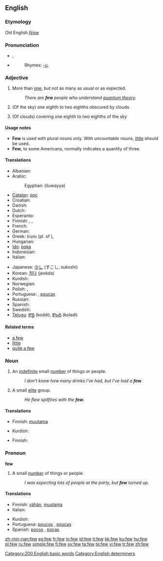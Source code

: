 ==English==

{{rank|face|tell|because|177|few|whom|love|far}}

===Etymology===
Old English ''[[fēaw]]''

===Pronunciation===
*{{IPA|/fjuː/}}, {{SAMPA|/fju:/}}
*{{audio|en-us-few.ogg|Audio (US)}}
*:Rhymes: [[Rhymes:English:-uː|-uː]]

===Adjective===
{{en-adj|fewer|fewest}}
{{en-adj|less|least}}

# More than [[one]], but not as many as usual or as expected.
#:''There are '''few''' people who understand [[quantum theory]].''
# {{meteorology}} {{not comparable}} (Of the sky) one eighth to two eighths obscured by clouds
# {{meteorology}} {{not comparable}} (Of clouds) covering one eighth to two eighths of the sky

====Usage notes====
*'''Few''' is used with plural nouns only.  With uncountable nouns, ''[[little]]'' should be used.
*'''Few''', to some Americans, normally indicates a quantity of three.

====Translations====
{{trans-top|more than one, but not as many as usual or as expected}}
* Albanian: {{t-|sq|pak|xs=Albanian}}
* Arabic:
*: Egyptian: {{ARchar|[[شوية]]}} (šuwayya)
* [[Catalan]]: [[poc]]
* Croatian: {{t+|hr|malo}}
* Danish: {{t+|da|få}}
* Dutch: {{t+|nl|weinig}}
* Esperanto: {{t-|eo|malmulta|xs=Esperanto}}
* Finnish: {{t+|fi|harva}}, {{t+|fi|vähän}}, {{t+|fi|muutama}}
* French: {{t+|fr|peu}}
* German: {{t+|de|wenig}}
* Greek: λίγοι (pl. of {{t|el|λίγος|sc=Grek}}), {{t|el|μερικοί|sc=Grek}}
* Hungarian: {{t+|hu|kevés}}
* [[Ido]]: [[poka]]
* Indonesian: {{t+|id|sedikit|xs=Indonesian}}
* Italian: {{t+|it|poco}}
{{trans-mid}}
* Japanese: [[少し]] (すこし, sukoshi)
* Korean: [[적다]] (jeokda)
* Kurdish: {{t+|ku|که‌م|sc=KUchar}}
* Norwegian: {{t+|no|få}}
* Polish: {{t+|pl|mało}}, {{t+|pl|niewiele}}
* Portuguese: {{t+|pt|poucos}} {{m}}, [[poucas]] {{f}}
* Russian: {{t+|ru|немногий|tr=nemnogij|sc=Cyrl}}
* Spanish: {{t+|es|poco}}
* Swedish: {{t+|sv|få}}
* [[Telugu]]: [[కొద్ది]] (koddi), [[కొలది]] (koladi)
{{trans-bottom}}

{{trans-top|(''meteorology'') 1-2 eights covered with clouds}}
{{trans-mid}}
{{trans-bottom}}

{{trans-top|(''meteorology'') covering 1-2 eighths of the sky}}
{{trans-mid}}
{{trans-bottom}}

====Related terms====
* [[a few]]
* [[little]]
* [[quite a few]]

===Noun===
{{en-noun|-}}

# An [[indefinite]] small [[number]] of things or people.
#:''I don't know how many drinks I've had, but I've had a '''few'''.''
# A small [[elite]] group.
#:''He flew spitfires with the '''few'''.'' <!-- capitalized? -->

====Translations====
{{trans-top|small number}}
* Finnish: [[muutama]]
{{trans-mid}}
* Kurdish: {{KUchar|[[که‌مێ]]}}
{{trans-bottom}}

{{trans-top|elite group}}
* Finnish: {{t+|fi|harva|alt=harvat}}
{{trans-mid}}
{{trans-bottom}}

===Pronoun===
'''few'''

# A small [[number]] of things or people.
#:''I was expecting lots of people at the party, but '''few''' turned up.''

====Translations====
{{trans-top|small number}}
* Finnish: [[vähän]], [[muutama]]
* Italian: {{t-|it|pochi}}
{{trans-mid}}
* Kurdish: {{KUchar|[[که‌م]]}}
* Portuguese: [[poucos]] {{m}}, [[poucas]] {{f}}
* Spanish: [[pocos]] {{m}}, [[pocas]] {{f}}
{{trans-bottom}}

[[Category:200 English basic words]]
[[Category:English determiners]]

[[zh-min-nan:few]]
[[es:few]]
[[fr:few]]
[[io:few]]
[[id:few]]
[[it:few]]
[[kk:few]]
[[ku:few]]
[[hu:few]]
[[pl:few]]
[[ru:few]]
[[simple:few]]
[[fi:few]]
[[sv:few]]
[[ta:few]]
[[te:few]]
[[vi:few]]
[[tr:few]]
[[zh:few]]